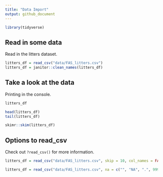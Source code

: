 ```yaml
---
title: "Data Import"
output: github_document
---
```


```r
library(tidyverse)
```

## Read in some data

Read in the litters dataset.

```r
litters_df = read_csv("data/FAS_litters.csv")
litters_df = janitor::clean_names(litters_df)
```

## Take a look at the data

Printing in the console.

```r
litters_df
```

```r
head(litters_df)
tail(litters_df)
```

```r
skimr::skim(litters_df)
```


## Options to read_csv

Check out `?read_csv()` for more information.

```r
litters_df = read_csv("data/FAS_litters.csv", skip = 10, col_names = FALSE)
```

```r
litters_df = read_csv("data/FAS_litters.csv", na = c("", "NA", ".", 999))
```


